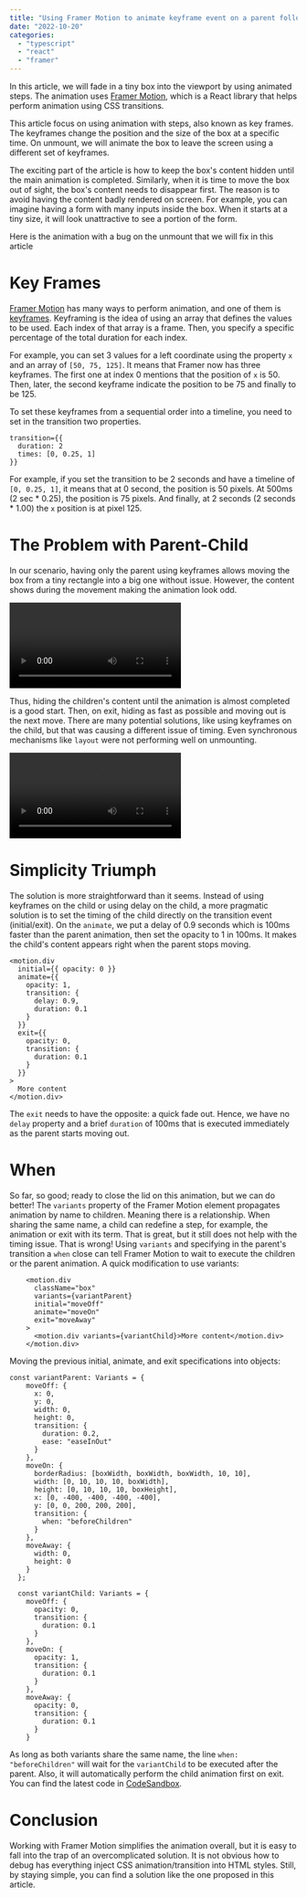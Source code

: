 ```yaml
---
title: "Using Framer Motion to animate keyframe event on a parent following up by a children transition"
date: "2022-10-20"
categories:
  - "typescript"
  - "react"
  - "framer"
---
```


In this article, we will fade in a tiny box into the viewport by using animated steps. The animation uses [Framer Motion](https://www.framer.com/motion/), which is a React library that helps perform animation using CSS transitions. 

This article focus on using animation with steps, also known as key frames. The keyframes change the position and the size of the box at a specific time. On unmount, we will animate the box to leave the screen using a different set of keyframes. 

The exciting part of the article is how to keep the box's content hidden until the main animation is completed. Similarly, when it is time to move the box out of sight, the box's content needs to disappear first. The reason is to avoid having the content badly rendered on screen. For example, you can imagine having a form with many inputs inside the box. When it starts at a tiny size, it will look unattractive to see a portion of the form.

Here is the animation with a bug on the unmount that we will fix in this article


# Key Frames
 [Framer Motion](https://www.framer.com/motion/) has many ways to perform animation, and one of them is [keyframes](https://www.framer.com/docs/animation/##keyframes). Keyframing is the idea of using an array that defines the values to be used. Each index of that array is a frame. Then, you specify a specific percentage of the total duration for each index.

 For example, you can set 3 values for a left coordinate using the property `x` and an array of `[50, 75, 125]`. It means that Framer now has three keyframes. The first one at index 0 mentions that the position of `x` is 50. Then, later, the second keyframe indicate the position to be 75 and finally to be 125.

To set these keyframes from a sequential order into a timeline, you need to set in the transition two properties.

```tsx
transition={{
  duration: 2
  times: [0, 0.25, 1]
}}
```
For example, if you set the transition to be 2 seconds and have a timeline of `[0, 0.25, 1]`, it means that at 0 second, the position is 50 pixels. At 500ms (2 sec * 0.25), the position is 75 pixels. And finally, at 2 seconds (2 seconds * 1.00) the `x` position is at pixel 125.

<CodeSandbox codeSandboxId="framer-motion-keyframe-nxfdx3?fontsize=14" />

# The Problem with Parent-Child

In our scenario, having only the parent using keyframes allows moving the box from a tiny rectangle into a big one without issue. However, the content shows during the movement making the animation look odd.

![](/videos/blog/FramerMotionAnimationKeyFrameBad2.mp4)

Thus, hiding the children's content until the animation is almost completed is a good start. Then, on exit, hiding as fast as possible and moving out is the next move. There are many potential solutions, like using keyframes on the child, but that was causing a different issue of timing. Even synchronous mechanisms like `layout` were not performing well on unmounting.

![](/videos/blog/FramerMotionAnimationKeyFrameBad.mp4)

# Simplicity Triumph

The solution is more straightforward than it seems. Instead of using keyframes on the child or using delay on the child, a more pragmatic solution is to set the timing of the child directly on the transition event (initial/exit). On the `animate`, we put a delay of 0.9 seconds which is 100ms faster than the parent animation, then set the opacity to 1 in 100ms. It makes the child's content appears right when the parent stops moving.

```tsx
<motion.div
  initial={{ opacity: 0 }}
  animate={{
    opacity: 1,
    transition: {
      delay: 0.9,
      duration: 0.1
    }
  }}
  exit={{
    opacity: 0,
    transition: {
      duration: 0.1
    }
  }}
>
  More content
</motion.div>
```
The `exit` needs to have the opposite: a quick fade out. Hence, we have no `delay` property and a brief `duration` of 100ms that is executed immediately as the parent starts moving out.

<CodeSandbox codeSandboxId="framer-motion-keyframe-part-2-e7ob6w" />

# When

So far, so good; ready to close the lid on this animation, but we can do better! The `variants` property of the Framer Motion element propagates animation by name to children. Meaning there is a relationship. When sharing the same name, a child can redefine a step, for example, the animation or exit with its term. That is great, but it still does not help with the timing issue. That is wrong! Using `variants` and specifying in the parent's transition a `when` close can tell Framer Motion to wait to execute the children or the parent animation. A quick modification to use variants:

```tsx {3, 8}
    <motion.div
      className="box"
      variants={variantParent}
      initial="moveOff"
      animate="moveOn"
      exit="moveAway"
    >
      <motion.div variants={variantChild}>More content</motion.div>
    </motion.div>
```

Moving the previous initial, animate, and exit specifications into objects:

```tsx {19}
const variantParent: Variants = {
    moveOff: {
      x: 0,
      y: 0,
      width: 0,
      height: 0,
      transition: {
        duration: 0.2,
        ease: "easeInOut"
      }
    },
    moveOn: {
      borderRadius: [boxWidth, boxWidth, boxWidth, 10, 10],
      width: [0, 10, 10, 10, boxWidth],
      height: [0, 10, 10, 10, boxHeight],
      x: [0, -400, -400, -400, -400],
      y: [0, 0, 200, 200, 200],
      transition: {
        when: "beforeChildren"
      }
    },
    moveAway: {
      width: 0,
      height: 0
    }
  };

  const variantChild: Variants = {
    moveOff: {
      opacity: 0,
      transition: {
        duration: 0.1
      }
    },
    moveOn: {
      opacity: 1,
      transition: {
        duration: 0.1
      }
    },
    moveAway: {
      opacity: 0,
      transition: {
        duration: 0.1
      }
    }
```

As long as both variants share the same name, the line `when: "beforeChildren"` will wait for the `variantChild` to be executed after the parent. Also, it will automatically perform the child animation first on exit. You can find the latest code in [CodeSandbox](https://codesandbox.io/s/framer-motion-keyframe-part-3-e7ob6w?file=/src/Box1.tsx:233-1078).

# Conclusion

Working with Framer Motion simplifies the animation overall, but it is easy to fall into the trap of an overcomplicated solution. It is not obvious how to debug has everything inject CSS animation/transition into HTML styles. Still, by staying simple, you can find a solution like the one proposed in this article.

